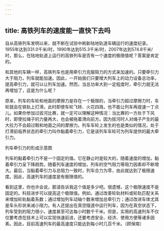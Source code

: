 ```yaml
---
---
---
```

title: 高铁列车的速度能一直快下去吗
---




自从高铁列车发明以来，就不断在试验中刷新陆地轨道车辆运行的速度纪录。1955年达到331.0千米/时，1990年达到515.3千米/时，2007年达到574.8千米/时，那么，在陆地轨道上运行的高铁列车是否有一个速度的极限值呢？答案是肯定的。

和其他的车辆一样，高铁列车也是用牵引力克服阻力的方式来加速的。只要牵引力大于阻力，列车就能加速。因此，一开始我们只要增大列车上的动力设备总功率，提高牵引力，就可以让列车加速。然而，当总功率大到一定程度时，牵引力就无法再增加了，这是为什么呢？

原来，列车的车轮和地面的摩擦力是存在一个极限的，当牵引力超过摩擦力时，车轮就会在铁轨上打滑。此时即使车轮飞转、火花四溅，也不能让列车再提速一丁点儿。如果你参加过拔河比赛，就一定可以理解这种情况：当比赛的一方处于下风时，即使拉绳子的力量再大，也会被拖着滑向前方。因为拔河时人对绳子产生的最大拉力不会超过鞋和地面之间的摩擦力。列车车轮上发生的也是类似的情况，处于打滑前临界状态的牵引力叫作黏着牵引力，它是该列车车轮可为列车提供的最大牵引力。

列车牵引力的形成示意图



列车的黏着牵引力不是一个固定的值。它在静止时是较大的，随着速度的增加，黏着牵引力呈下降趋势。随着列车速度的增加，列车的空气阻力等阻力因素却不断增大。最后，当黏着牵引力与总阻力一致时，列车合力为零，由此就达到了极限速度。因此，高速列车的速度是有极限值的。

看到这里，你也许会说，那请告诉我这个值是多少吧。很遗憾，这个极限速度不是固定的。科技进步可以提高这个极限值。例如，通过改善轮轨材料或轮轨匹配关系来增加轮轨黏着系数；通过增加列车动轴个数来增加总牵引力；通过改进车体尤其是车头形状来减小阻力。有人还提出在真空隧道中运行列车，因为在真空状态下，列车受到的阻力很小，速度甚至可达每小时数千千米。但是，实用的高速列车不仅仅要考虑在技术上可以实现快速前进，还要考虑安全、经济、使用方便等诸多因素。因此，目前高速列车的最高速度只能达到每小时几百千米。（顾保南）